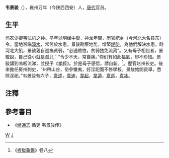 '''韦景骏'''（{{bd|？||？||}}），雍州万年（今陕西西安）人，[[唐代|唐代]]官员。
==生平==
司农少卿[[韦弘机|韦弘机]]之孙。早年以明经中舉，神龙年間，历官肥乡（今河北大名县东）令。當地濒临[[漳水|漳水]]，常苦於水患。景骏勘察地势，增築[[堤防|堤防]]，為他們解決水患。時河北大飢，景骏親自巡撫貧弱，“必通赡恤，贫弱独免流离”。又有母子相訟者，景駿說，自己從小就是孤兒：“令少不天，常自痛。”你们有如此福氣，却不珍惜。景骏講到嗚咽流涕，並授予《[[孝經|孝經]]》。於是母子感悟，請自新。<ref>《[[折獄龜鑑|折獄龜鑑]]》卷八</ref>。歷官赵州长史。後來擔任房州刺史，“州帶山谷，俗參蠻夷，好淫祀而不修學校。景駿始開貢舉，悉除淫祀。”韦景骏有六子，[[韋述|韋述]]，[[韋迪|韋迪]]，[[韋起|韋起]]，[[韋逌|韋逌]]，[[韋巡|韋巡]]，[[韋冰|韋冰]]。

==注釋==
{{reflist}}

==參考書目==
*《[[续通志|续通志]]·循吏·韦景骏传》

[[Category:唐朝政治人物|W]]
[[Category:京兆韦氏|J]]
